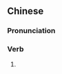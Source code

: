 {{also|折过儿}}
==Chinese==
{{zh-forms|s=折过儿|type=21}}

===Pronunciation===
{{zh-pron
|m=zhēguòr
|cat=v
}}

===Verb===
{{zh-verb}}

# {{erhua form of}}